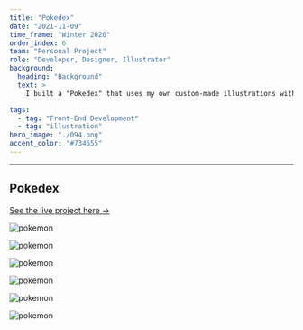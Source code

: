 ```yaml
---
title: "Pokedex"
date: "2021-11-09"
time_frame: "Winter 2020"
order_index: 6
team: "Personal Project"
role: "Developer, Designer, Illustrator"
background:
  heading: "Background"
  text: >
    I built a "Pokedex" that uses my own custom-made illustrations with a parallax effect, and leverages a pokemon data API.

tags:
  - tag: "Front-End Development"
  - tag: "illustration"
hero_image: "./094.png"
accent_color: "#734655"
---
```


---

<MdxLayout col="8" offset="0">

## Pokedex

<p>
  <a
    className='live-project-link'
    href='http://pokedex.zach.coffee'
    target='_blank'>
    See the live project here &rarr;
  </a>
</p>

</MdxLayout>

<MdxLayout col="6" offset="0">

![pokemon](./002.png)

</MdxLayout>

<MdxLayout col="6" offset="0">

![pokemon](./002-open.png)

</MdxLayout>

<MdxLayout col="6" offset="0">

![pokemon](./045.png)

</MdxLayout>

<MdxLayout col="6" offset="0">

![pokemon](./092.png)

</MdxLayout>

<MdxLayout col="6" offset="0">

![pokemon](./094.png)

</MdxLayout>

<MdxLayout col="6" offset="0">

![pokemon](./121.png)

</MdxLayout>
